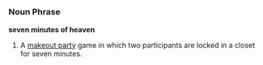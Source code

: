 =={{en}}==

===Noun Phrase===
'''seven minutes of heaven'''

# A [[makeout party]] game in which two participants are locked in a closet for seven minutes.